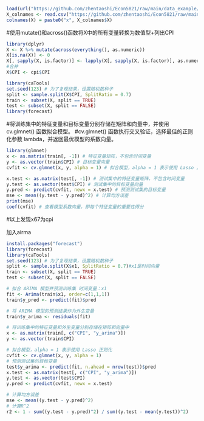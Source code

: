 ```r
load(url("https://github.com/zhentaoshi/Econ5821/raw/main/data_example/dataset_inf.Rdata"))
X_colnames <- read.csv("https://github.com/zhentaoshi/Econ5821/raw/main/data_example/X_colnames.csv")
colnames(X) = paste0("x", X_colnames$X)
```

#使用mutate()和across()函数将X中的所有变量转换为数值型+列出CPI

```r
library(dplyr)
X <- X %>% mutate(across(everything(), as.numeric))
X[is.na(X)] <- 0
X[, sapply(X, is.factor)] <- lapply(X[, sapply(X, is.factor)], as.numeric)
#合并
X$CPI <- cpi$CPI
```

```r
library(caTools)
set.seed(123) # 为了复现结果，设置随机数种子
split <- sample.split(X$CPI, SplitRatio = 0.7)
train <- subset(X, split == TRUE)
test <- subset(X, split == FALSE)
library(forecast)
```

#将训练集中的特征变量和目标变量分别存储在矩阵和向量中，并使用 cv.glmnet() 函数拟合模型。 #cv.glmnet() 函数执行交叉验证，选择最佳的正则化参数 lambda，并返回最优模型的系数向量。

```r
library(glmnet)
x <- as.matrix(train[, -1]) # 特征变量矩阵，不包含时间变量
y <- as.vector(train$CPI) # 目标变量向量
cvfit <- cv.glmnet(x, y, alpha = 1) # 拟合模型，alpha = 1 表示使用 Lasso 正则化
```

```r
x.test <- as.matrix(test[, -1]) # 测试集中的特征变量矩阵，不包含时间变量
y.test <- as.vector(test$CPI) # 测试集中的目标变量向量
y.pred <- predict(cvfit, newx = x.test) # 预测测试集的目标变量
mse <- mean((y.test - y.pred)^2) # 计算均方误差
print(mse)
coef(cvfit) # 查看模型系数向量，即每个特征变量的重要性得分
```

#以上发现x67为cpi

加入airma

```r
install.packages("forecast")
library(forecast)
library(caTools)
set.seed(123) # 为了复现结果，设置随机数种子
split <- sample.split(X$x1, SplitRatio = 0.7)#x1是时间向量
train <- subset(X, split == TRUE)
test <- subset(X, split == FALSE)
```

```r
# 拟合 ARIMA 模型并预测训练集 时间变量：x1
fit <- Arima(train$x1, order=c(1,1,1))
train$y_pred <- predict(fit)$pred

# 将 ARIMA 模型的预测结果作为外生变量
train$y_arima <- residuals(fit)

# 将训练集中的特征变量和外生变量分别存储在矩阵和向量中
x <- as.matrix(train[, c("CPI", "y_arima")])
y <- as.vector(train$CPI)

# 拟合模型，alpha = 1 表示使用 Lasso 正则化
cvfit <- cv.glmnet(x, y, alpha = 1) 
# 预测测试集的目标变量
test$y_arima <- predict(fit, n.ahead = nrow(test))$pred
x.test <- as.matrix(test[, c("CPI", "y_arima")])
y.test <- as.vector(test$CPI)
y.pred <- predict(cvfit, newx = x.test)

# 计算均方误差
mse <- mean((y.test - y.pred)^2)
# 计算R^2
r2 <- 1 - sum((y.test - y.pred)^2) / sum((y.test - mean(y.test))^2)
```
